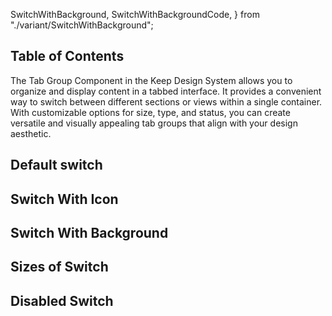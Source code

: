   SwitchWithBackground,
  SwitchWithBackgroundCode,
} from "./variant/SwitchWithBackground";


## Table of Contents

The Tab Group Component in the Keep Design System allows you to organize and display content in a tabbed interface. It provides a convenient way to switch between different sections or views within a single container. With customizable options for size, type, and status, you can create versatile and visually appealing tab groups that align with your design aesthetic.

## Default switch

<CodePreview code={DefaultSwitchCode}>
  <DefaultSwitch />
</CodePreview>

## Switch With Icon

<CodePreview code={SwitchWithIconCode}>
  <SwitchWithIcon />
</CodePreview>

## Switch With Background

<CodePreview code={SwitchWithBackgroundCode}>
  <SwitchWithBackground />
</CodePreview>

## Sizes of Switch

<CodePreview code={SwitchSizesCode}>
  <SwitchSizes />
</CodePreview>

## Disabled Switch

<CodePreview code={DisabledSwitchCode}>
  <DisabledSwitch />
</CodePreview>
